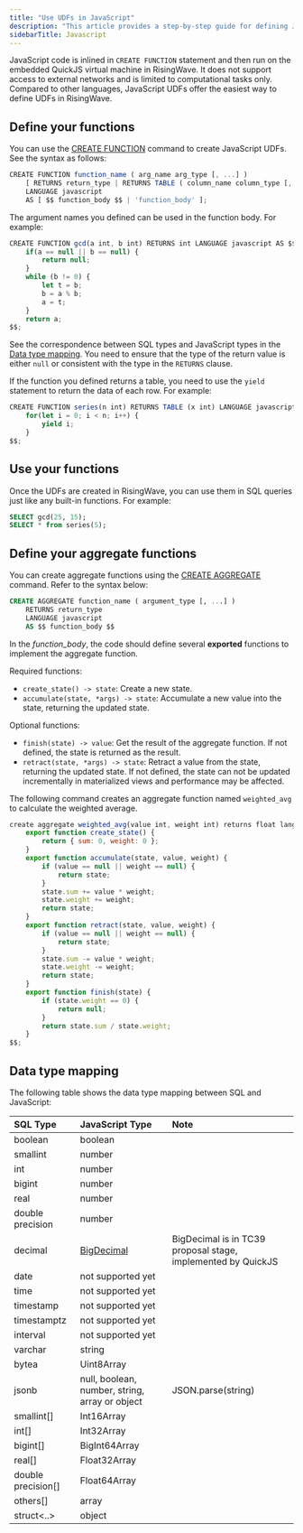 ```yaml
---
title: "Use UDFs in JavaScript"
description: "This article provides a step-by-step guide for defining JavaScript functions in RisingWave."
sidebarTitle: Javascript
---
```


JavaScript code is inlined in `CREATE FUNCTION` statement and then run on the embedded QuickJS virtual machine in RisingWave. It does not support access to external networks and is limited to computational tasks only. Compared to other languages, JavaScript UDFs offer the easiest way to define UDFs in RisingWave.

## Define your functions

You can use the [CREATE FUNCTION](/docs/current/sql-create-function/) command to create JavaScript UDFs. See the syntax as follows:

```js
CREATE FUNCTION function_name ( arg_name arg_type [, ...] )
    [ RETURNS return_type | RETURNS TABLE ( column_name column_type [, ...] ) ]
    LANGUAGE javascript
    AS [ $$ function_body $$ | 'function_body' ];
```

The argument names you defined can be used in the function body. For example:

```js
CREATE FUNCTION gcd(a int, b int) RETURNS int LANGUAGE javascript AS $$
    if(a == null || b == null) {
        return null;
    }
    while (b != 0) {
        let t = b;
        b = a % b;
        a = t;
    }
    return a;
$$;
```

See the correspondence between SQL types and JavaScript types in the [Data type mapping](/docs/current/udf-javascript/#data-type-mapping). You need to ensure that the type of the return value is either `null` or consistent with the type in the `RETURNS` clause.

If the function you defined returns a table, you need to use the `yield` statement to return the data of each row. For example:

```js
CREATE FUNCTION series(n int) RETURNS TABLE (x int) LANGUAGE javascript AS $$
    for(let i = 0; i < n; i++) {
        yield i;
    }
$$;
```

## Use your functions

Once the UDFs are created in RisingWave, you can use them in SQL queries just like any built-in functions. For example:

```sql
SELECT gcd(25, 15);
SELECT * from series(5);
```

## Define your aggregate functions

You can create aggregate functions using the [CREATE AGGREGATE](/docs/current/sql-create-aggregate/) command. Refer to the syntax below:

```sql
CREATE AGGREGATE function_name ( argument_type [, ...] )
    RETURNS return_type
    LANGUAGE javascript
    AS $$ function_body $$
```

In the _function\_body_, the code should define several **exported** functions to implement the aggregate function.

Required functions:

* `create_state() -> state`: Create a new state.
* `accumulate(state, *args) -> state`: Accumulate a new value into the state, returning the updated state.

Optional functions:

* `finish(state) -> value`: Get the result of the aggregate function. If not defined, the state is returned as the result.
* `retract(state, *args) -> state`: Retract a value from the state, returning the updated state. If not defined, the state can not be updated incrementally in materialized views and performance may be affected.

The following command creates an aggregate function named `weighted_avg` to calculate the weighted average.

```js Javascript UDAF
create aggregate weighted_avg(value int, weight int) returns float language javascript as $$
    export function create_state() {
        return { sum: 0, weight: 0 };
    }
    export function accumulate(state, value, weight) {
        if (value == null || weight == null) {
            return state;
        }
        state.sum += value * weight;
        state.weight += weight;
        return state;
    }
    export function retract(state, value, weight) {
        if (value == null || weight == null) {
            return state;
        }
        state.sum -= value * weight;
        state.weight -= weight;
        return state;
    }
    export function finish(state) {
        if (state.weight == 0) {
            return null;
        }
        return state.sum / state.weight;
    }
$$;
```

## Data type mapping

The following table shows the data type mapping between SQL and JavaScript:

| SQL Type             | JavaScript Type                                                                                                              | Note                                                         |
| :------------------- | :--------------------------------------------------------------------------------------------------------------------------- | :----------------------------------------------------------- |
| boolean              | boolean                                                                                                                      |                                                              |
| smallint             | number                                                                                                                       |                                                              |
| int                  | number                                                                                                                       |                                                              |
| bigint               | number                                                                                                                       |                                                              |
| real                 | number                                                                                                                       |                                                              |
| double precision     | number                                                                                                                       |                                                              |
| decimal              | [BigDecimal](https://github.com/tc39/proposal-decimal/blob/b958a7206774e86b1d443bd6b4926ec9342a9181/bigdecimal-reference.md) | BigDecimal is in TC39 proposal stage, implemented by QuickJS |
| date                 | not supported yet                                                                                                            |                                                              |
| time                 | not supported yet                                                                                                            |                                                              |
| timestamp            | not supported yet                                                                                                            |                                                              |
| timestamptz          | not supported yet                                                                                                            |                                                              |
| interval             | not supported yet                                                                                                            |                                                              |
| varchar              | string                                                                                                                       |                                                              |
| bytea                | Uint8Array                                                                                                                   |                                                              |
| jsonb                | null, boolean, number, string, array or object                                                                               | JSON.parse(string)                                           |
| smallint\[\]         | Int16Array                                                                                                                   |                                                              |
| int\[\]              | Int32Array                                                                                                                   |                                                              |
| bigint\[\]           | BigInt64Array                                                                                                                |                                                              |
| real\[\]             | Float32Array                                                                                                                 |                                                              |
| double precision\[\] | Float64Array                                                                                                                 |                                                              |
| others\[\]           | array                                                                                                                        |                                                              |
| struct\<..>           | object                                                                                                                       |                                                              |
